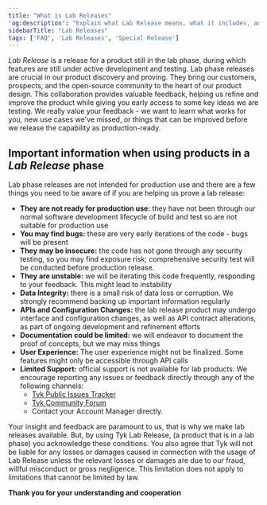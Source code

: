 ```yaml
---
title: "What is Lab Releases"
'og:description': "Explain what Lab Release means, what it includes, and what to expect"
sidebarTitle: "Lab Releases"
tags: ['FAQ', 'Lab Releases', 'Special Release']
---
```


*Lab Release* is a release for a product still in the lab phase, during which features are still under active development and testing.
Lab phase releases are crucial in our product discovery and proving. They bring our customers, prospects, and the open-source community to the
heart of our product design. This collaboration provides valuable feedback, helping us refine and improve the product while giving you early
access to some key ideas we are testing. We really value your feedback - we want to learn what works for you, new use cases we've missed,
or things that can be improved before we release the capability as production-ready.

## Important information when using products in a *Lab Release* phase
Lab phase releases are not intended for production use and there are a few things you need to be aware of if you are 
helping us prove a lab release:
- **They are not ready for production use:** they have not been through our normal software development lifecycle of build and test so are 
not suitable for production use
- **You may find bugs:** these are very early iterations of the code - bugs will be present
- **They may be insecure:** the code has not gone through any security testing, so you may find exposure risk; comprehensive security test 
will be conducted before production release.
- **They are unstable:** we will be iterating this code frequently, responding to your feedback. This might lead to instability
- **Data Integrity:** there is a small risk of data loss or corruption. We strongly recommend backing up important information regularly
- **APIs and Configuration Changes:** the lab release product may undergo interface and configuration changes, as well as API contract alterations, 
as part of ongoing development and refinement efforts
- **Documentation could be limited:** we will endeavor to document the proof of concepts, but we may miss things
- **User Experience:** The user experience might not be finalized. Some features might only be accessible through API calls
- **Limited Support:** official support is not available for lab products. We encourage reporting any issues or feedback directly through any of the following channels: 
  - [Tyk Public Issues Tracker](https://github.com/TykTechnologies/tyk/issues/new/choose)
  - [Tyk Community Forum](https://community.tyk.io/)
  - Contact your Account Manager directly.
 
Your insight and feedback are paramount to us, that is why we make lab releases available. But, by using Tyk Lab Release, (a product that is in a lab phase) you acknowledge these conditions. You also agree that Tyk will not be liable for any losses or damages caused in connection with the usage of Lab Release unless the relevant losses or damages are due to our fraud, willful misconduct or gross negligence. This limitation does not apply to limitations that cannot be limited by law.

**Thank you for your understanding and cooperation**

